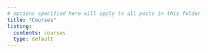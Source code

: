 ```yaml
---
# options specified here will apply to all posts in this folder
title: "Courses"
listing:
  contents: courses
  type: default
---
```

